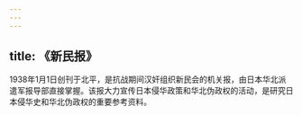 ```yaml
---
---
---
```

title: 《新民报》
---



1938年1月1日创刊于北平，是抗战期间汉奸组织新民会的机关报，由日本华北派遣军报导部直接掌握。该报大力宣传日本侵华政策和华北伪政权的活动，是研究日本侵华史和华北伪政权的重要参考资料。